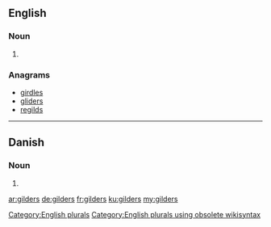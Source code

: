 ==English==

===Noun===
{{head|en}}

# {{plural of|gilder}}

===Anagrams===
* [[girdles#English|girdles]]
* [[gliders#English|gliders]]
* [[regilds#English|regilds]]

[[Category:English plurals]][[Category:English plurals using obsolete wikisyntax]]

----

==Danish==

===Noun===
{{head|da|noun form|g=c}}

# {{form of|genitive plural indefinite|gilde|lang=da}}

[[ar:gilders]]
[[de:gilders]]
[[fr:gilders]]
[[ku:gilders]]
[[my:gilders]]
